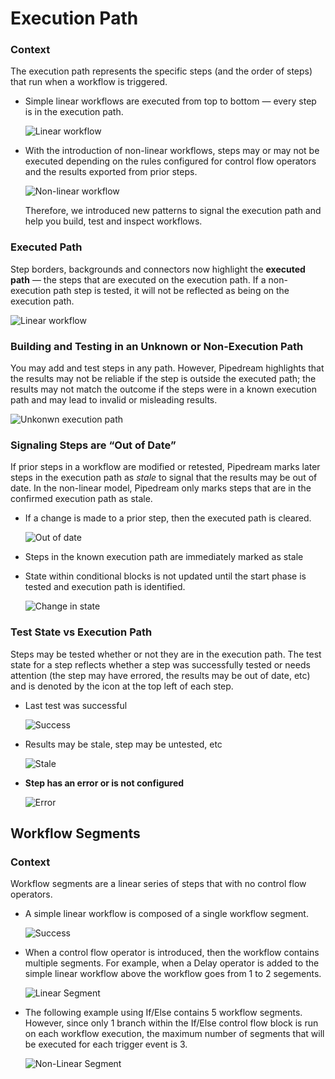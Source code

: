 # Execution Path

### Context

The execution path represents the specific steps (and the order of steps) that run when a workflow is triggered.

- Simple linear workflows are executed from top to bottom — every step is in the execution path.
    
    ![Linear workflow](./images/execution_path_a_linear.png)
    
- With the introduction of non-linear workflows, steps may or may not be executed depending on the rules configured for control flow operators and the results exported from prior steps.
    
    ![Non-linear workflow](./images/execution_path_b_nonlinear.png)
    
    Therefore, we introduced new patterns to signal the execution path and help you build, test and inspect workflows.
    

### Executed Path

Step borders, backgrounds and connectors now highlight the **executed path** — the steps that are executed on the execution path. If a non-execution path step is tested, it will not be reflected as being on the execution path.

![Linear workflow](./images/executed_path.png)

### Building and Testing in an Unknown or Non-Execution Path

You may add and test steps in any path. However, Pipedream highlights that the results may not be reliable if the step is outside the executed path; the results may not match the outcome if the steps were in a known execution path and may lead to invalid or misleading results. 

![Unkonwn execution path](./images/unknown_execution_path.png)

### Signaling Steps are “Out of Date”

If prior steps in a workflow are modified or retested, Pipedream marks later steps in the execution path as _stale_ to signal that the results may be out of date. In the non-linear model, Pipedream only marks steps that are in the confirmed execution path as stale.

- If a change is made to a prior step, then the executed path is cleared.
    
    ![Out of date](./images/out_of_date.gif)
    
- Steps in the known execution path are immediately marked as stale
- State within conditional blocks is not updated until the start phase is tested and execution path is identified.
    
    ![Change in state](./images/change_in_state.gif)
    

### Test State vs Execution Path

Steps may be tested whether or not they are in the execution path. The test state for a step reflects whether a step was successfully tested or needs attention (the step may have errored, the results may be out of date, etc) and is denoted by the icon at the top left of each step.

- Last test was successful
    
    ![Success](./images/state_success.png)
    
- Results may be stale, step may be untested, etc
    
    ![Stale](./images/state_stale.png)
    
- **Step has an error or is not configured**
    
    ![Error](./images/state_error.png)
    

## Workflow Segments

### Context

Workflow segments are a linear series of steps that with no control flow operators. 

- A simple linear workflow is composed of a single workflow segment.
    
    ![Success](./images/state_success.png)
    
- When a control flow operator is introduced, then the workflow contains multiple segments. For example, when a Delay operator is added to the simple linear workflow above the workflow goes from 1 to 2 segements.
    
    ![Linear Segment](./images/segment_linear.png)
    
- The following example using If/Else contains 5 workflow segments. However, since only 1 branch within the If/Else control flow block is run on each workflow execution, the maximum number of segments that will be executed for each trigger event is 3.
    
    ![Non-Linear Segment](./images/segment_non_linear.png)
    
